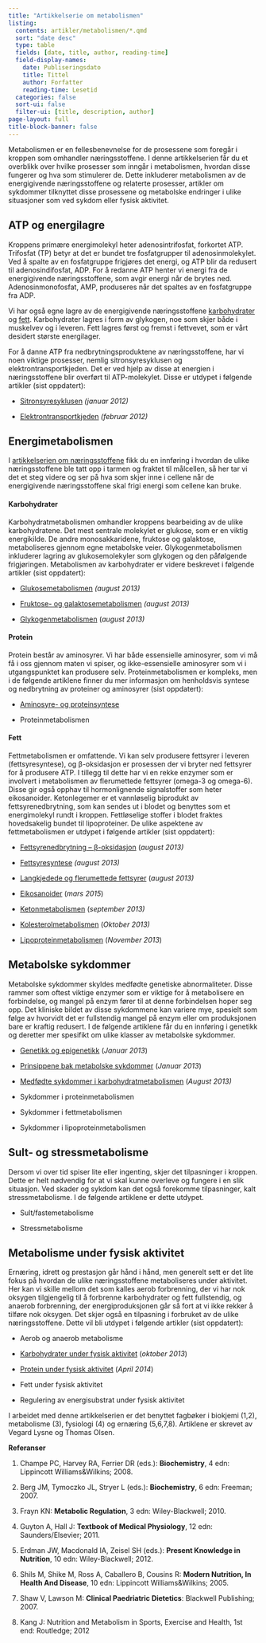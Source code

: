```yaml
---
title: "Artikkelserie om metabolismen"
listing:
  contents: artikler/metabolismen/*.qmd
  sort: "date desc"
  type: table
  fields: [date, title, author, reading-time]
  field-display-names: 
    date: Publiseringsdato
    title: Tittel
    author: Forfatter
    reading-time: Lesetid
  categories: false
  sort-ui: false
  filter-ui: [title, description, author]
page-layout: full
title-block-banner: false
---
```


Metabolismen er en fellesbenevnelse for de prosessene som foregår i kroppen som omhandler næringsstoffene. I denne artikkelserien får du et overblikk over hvilke prosesser som inngår i metabolismen, hvordan disse fungerer og hva som stimulerer de. Dette inkluderer metabolismen av de energigivende næringsstoffene og relaterte prosesser, artikler om sykdommer tilknyttet disse prosessene og metabolske endringer i ulike situasjoner som ved sykdom eller fysisk aktivitet.

## ATP og energilagre

Kroppens primære energimolekyl heter adenosintrifosfat, forkortet ATP. Trifosfat (TP) betyr at det er bundet tre fosfatgrupper til adenosinmolekylet. Ved å spalte av en fosfatgruppe frigjøres det energi, og ATP blir da redusert til adenosindifosfat, ADP. For å redanne ATP henter vi energi fra de energigivende næringsstoffene, som avgir energi når de brytes ned. Adenosinmonofosfat, AMP, produseres når det spaltes av en fosfatgruppe fra ADP.

Vi har også egne lagre av de energigivende næringsstoffene [karbohydrater](http://www.friskogfunksjonell.no/karbohydrater/ "Karbohydrater") og [fett](http://www.friskogfunksjonell.no/fett/ "Fett"). Karbohydrater lagres i form av glykogen, noe som skjer både i muskelvev og i leveren. Fett lagres først og fremst i fettvevet, som er vårt desidert største energilager.

For å danne ATP fra nedbrytningsproduktene av næringsstoffene, har vi noen viktige prosesser, nemlig sitronsyresyklusen og elektrontransportkjeden. Det er ved hjelp av disse at energien i næringsstoffene blir overført til ATP-molekylet. Disse er utdypet i følgende artikler (sist oppdatert):

-   [Sitronsyresyklusen](http://www.friskogfunksjonell.no/sitronsyresyklusen/ "Sitronsyresyklusen") *(januar 2012)*

-   [Elektrontransportkjeden](http://www.friskogfunksjonell.no/elektrontransportkjeden/ "Elektrontransportkjeden") *(februar 2012)*

## Energimetabolismen

I [artikkelserien om næringsstoffene](http://www.friskogfunksjonell.no/naeringsstoffene/ "Artikkelserie om Næringsstoffene") fikk du en innføring i hvordan de ulike næringsstoffene ble tatt opp i tarmen og fraktet til målcellen, så her tar vi det et steg videre og ser på hva som skjer inne i cellene når de energigivende næringsstoffene skal frigi energi som cellene kan bruke.

#### Karbohydrater

Karbohydratmetabolismen omhandler kroppens bearbeiding av de ulike karbohydratene. Det mest sentrale molekylet er glukose, som er en viktig energikilde. De andre monosakkaridene, fruktose og galaktose, metaboliseres gjennom egne metabolske veier. Glykogenmetabolismen inkluderer lagring av glukosemolekyler som glykogen og den påfølgende frigjøringen. Metabolismen av karbohydrater er videre beskrevet i følgende artikler (sist oppdatert):

-   [Glukosemetabolismen](http://www.friskogfunksjonell.no/glukosemetabolismen/ "Glukosemetabolismen") *(august 2013)*

-   [Fruktose- og galaktosemetabolismen](http://www.friskogfunksjonell.no/fruktose-og-galaktosemetabolismen/ "Fruktose- og galaktosemetabolismen") *(august 2013)*

-   [Glykogenmetabolismen](http://www.friskogfunksjonell.no/glykogenmetabolismen/ "Glykogenmetabolismen") (*august 2013)*

#### Protein

Protein består av aminosyrer. Vi har både essensielle aminosyrer, som vi må få i oss gjennom maten vi spiser, og ikke-essensielle aminosyrer som vi i utgangspunktet kan produsere selv. Proteinmetabolismen er kompleks, men i de følgende artiklene finner du mer informasjon om henholdsvis syntese og nedbrytning av proteiner og aminosyrer (sist oppdatert):

-   [Aminosyre- og proteinsyntese](http://www.friskogfunksjonell.no/aminosyre-og-proteinsyntese/ "Aminosyre- og proteinsyntese")

-   Proteinmetabolismen

#### Fett

Fettmetabolismen er omfattende. Vi kan selv produsere fettsyrer i leveren (fettsyresyntese), og β-oksidasjon er prosessen der vi bryter ned fettsyrer for å produsere ATP. I tillegg til dette har vi en rekke enzymer som er involvert i metabolismen av flerumettede fettsyrer (omega-3 og omega-6). Disse gir også opphav til hormonlignende signalstoffer som heter eikosanoider. Ketonlegemer er et vannløselig biprodukt av fettsyrenedbrytning, som kan sendes ut i blodet og benyttes som et energimolekyl rundt i kroppen. Fettløselige stoffer i blodet fraktes hovedsakelig bundet til lipoproteiner. De ulike aspektene av fettmetabolismen er utdypet i følgende artikler (sist oppdatert):

-   [Fettsyrenedbrytning – β-oksidasjon](http://www.friskogfunksjonell.no/fettsyrenedbrytning/ "Fettsyrenedbrytning – β-oksidasjon") (*august 2013)*

-   [Fettsyresyntese](http://www.friskogfunksjonell.no/fettsyresyntese/ "Fettsyresyntese") *(august 2013)*

-   [Langkjedede og flerumettede fettsyrer](http://www.friskogfunksjonell.no/langkjedede-og-umettede-fettsyrer/ "Langkjedede og umettede fettsyrer") (*august 2013)*

-   [Eikosanoider](http://www.friskogfunksjonell.no/eikosanoider/) (*mars 2015*)

-   [Ketonmetabolismen](http://www.friskogfunksjonell.no/ketonmetabolismen/ "Ketonmetabolismen") (*september 2013)*

-   [Kolesterolmetabolismen](http://www.friskogfunksjonell.no/kolesterolmetabolismen/ "Kolesterolmetabolismen") (*Oktober 2013)*

-   [Lipoproteinmetabolismen](http://www.friskogfunksjonell.no/lipoproteinmetabolismen/ "Lipoproteinmetabolismen") (*November 2013*)

## Metabolske sykdommer

Metabolske sykdommer skyldes medfødte genetiske abnormaliteter. Disse rammer som oftest viktige enzymer som er viktige for å metabolisere en forbindelse, og mangel på enzym fører til at denne forbindelsen hoper seg opp. Det kliniske bildet av disse sykdommene kan variere mye, spesielt som følge av hvorvidt det er fullstendig mangel på enzym eller om produksjonen bare er kraftig redusert. I de følgende artiklene får du en innføring i genetikk og deretter mer spesifikt om ulike klasser av metabolske sykdommer.

-   [Genetikk og epigenetikk](http://www.friskogfunksjonell.no/genetiske-og-metabolske-sykdommer-genetikk/ "Genetiske og metabolske sykdommer – genetikk") (*Januar 2013*)

-   [Prinsippene bak metabolske sykdommer](http://www.friskogfunksjonell.no/genetiske-og-metabolske-sykdommer-prinsippene/ "Genetiske og metabolske sykdommer – prinsippene") (*Januar 2013*)

-   [Medfødte sykdommer i karbohydratmetabolismen](http://www.friskogfunksjonell.no/karbohydratmetabolismen-sykdommer/ "Medfødte sykdommer i karbohydratmetabolismen") (*August 2013)*

-   Sykdommer i proteinmetabolismen

-   Sykdommer i fettmetabolismen

-   Sykdommer i lipoproteinmetabolismen

## Sult- og stressmetabolisme

Dersom vi over tid spiser lite eller ingenting, skjer det tilpasninger i kroppen. Dette er helt nødvendig for at vi skal kunne overleve og fungere i en slik situasjon. Ved skader og sykdom kan det også forekomme tilpasninger, kalt stressmetabolisme. I de følgende artiklene er dette utdypet.

-   Sult/fastemetabolisme

-   Stressmetabolisme

## Metabolisme under fysisk aktivitet

Ernæring, idrett og prestasjon går hånd i hånd, men generelt sett er det lite fokus på hvordan de ulike næringsstoffene metaboliseres under aktivitet. Her kan vi skille mellom det som kalles aerob forbrenning, der vi har nok oksygen tilgjengelig til å forbrenne karbohydrater og fett fullstendig, og anaerob forbrenning, der energiproduksjonen går så fort at vi ikke rekker å tilføre nok oksygen. Det skjer også en tilpasning i forbruket av de ulike næringsstoffene. Dette vil bli utdypet i følgende artikler (sist oppdatert):

-   Aerob og anaerob metabolisme

-   [Karbohydrater under fysisk aktivitet](http://www.friskogfunksjonell.no/karbohydratforbruk-under-trening/ "Karbohydratforbruk under trening") (*oktober 2013*)

-   [Protein under fysisk aktivitet](http://www.friskogfunksjonell.no/proteinmetabolisme-under-trening/ "Proteinmetabolisme under trening") (*April 2014*)

-   Fett under fysisk aktivitet

-   Regulering av energisubstrat under fysisk aktivitet

I arbeidet med denne artikkelserien er det benyttet fagbøker i biokjemi (1,2), metabolisme (3), fysiologi (4) og ernæring (5,6,7,8). Artiklene er skrevet av Vegard Lysne og Thomas Olsen.

**Referanser**

1.  Champe PC, Harvey RA, Ferrier DR (eds.): **Biochemistry**, 4 edn: Lippincott Williams&Wilkins; 2008.

2.  Berg JM, Tymoczko JL, Stryer L (eds.): **Biochemistry**, 6 edn: Freeman; 2007.

3.  Frayn KN: **Metabolic Regulation**, 3 edn: Wiley-Blackwell; 2010.

4.  Guyton A, Hall J: **Textbook of Medical Physiology**, 12 edn: Saunders/Elsevier; 2011.

5.  Erdman JW, Macdonald IA, Zeisel SH (eds.): **Present Knowledge in Nutrition**, 10 edn: Wiley-Blackwell; 2012.

6.  Shils M, Shike M, Ross A, Caballero B, Cousins R: **Modern Nutrition, In Health And Disease**, 10 edn: Lippincott Williams&Wilkins; 2005.

7.  Shaw V, Lawson M: **Clinical Paedriatric Dietetics**: Blackwell Publishing; 2007.

8.  Kang J: Nutrition and Metabolism in Sports, Exercise and Health, 1st end: Routledge; 2012
